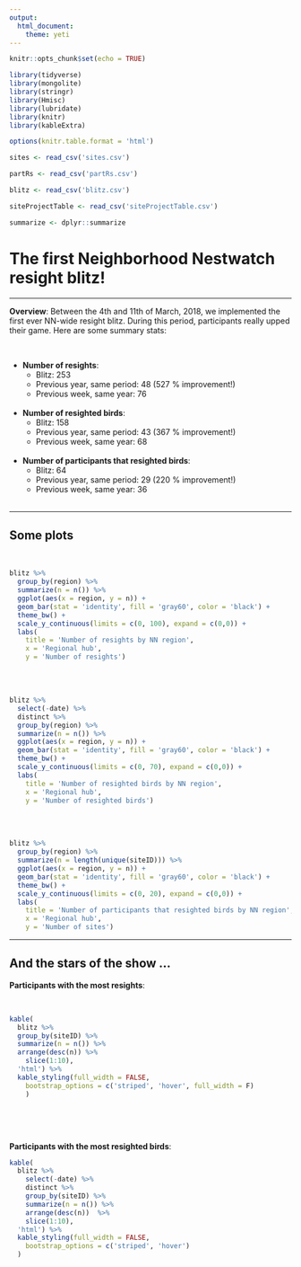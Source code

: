 ```yaml
---
output:
  html_document:
    theme: yeti
---
```


```r
knitr::opts_chunk$set(echo = TRUE)

library(tidyverse)
library(mongolite)
library(stringr)
library(Hmisc)
library(lubridate)
library(knitr)
library(kableExtra)

options(knitr.table.format = 'html')

sites <- read_csv('sites.csv')

partRs <- read_csv('partRs.csv')

blitz <- read_csv('blitz.csv')

siteProjectTable <- read_csv('siteProjectTable.csv')

summarize <- dplyr::summarize

```

<h1>The first Neighborhood Nestwatch resight blitz!</h1>
<hr>
<p><b>Overview</b>: Between the 4th and 11th of March, 2018, we implemented the first ever NN-wide resight blitz. During this period, participants really upped their game. Here are some summary stats:</p>
<br>
<ul>
<li><b>Number of resights</b>:
<ul>
<li>Blitz: 253</li>
<li>Previous year, same period: 48 (527 % improvement!)</li>
<li>Previous week, same year: 76</li>
</ul>
</li>
<br>
<li><b>Number of resighted birds</b>:
<ul>
<li>Blitz: 158</li>
<li>Previous year, same period: 43 (367 % improvement!)</li>
<li>Previous week, same year: 68</li>
</ul>
</li>
<br>
<li><b>Number of participants that resighted birds</b>:
<ul>
<li>Blitz: 64</li>
<li>Previous year, same period: 29 (220 % improvement!)</li>
<li>Previous week, same year: 36</li>
</ul>
</li>
<br>
</ul>
<hr>
<h2>Some plots</h2>
<br>
```r
blitz %>%
  group_by(region) %>%
  summarize(n = n()) %>%
  ggplot(aes(x = region, y = n)) +
  geom_bar(stat = 'identity', fill = 'gray60', color = 'black') +
  theme_bw() +
  scale_y_continuous(limits = c(0, 100), expand = c(0,0)) +
  labs(
    title = 'Number of resights by NN region',
    x = 'Regional hub',
    y = 'Number of resights')
```
<br>
<br>
```r
blitz %>%
  select(-date) %>%
  distinct %>%
  group_by(region) %>%
  summarize(n = n()) %>%
  ggplot(aes(x = region, y = n)) +
  geom_bar(stat = 'identity', fill = 'gray60', color = 'black') +
  theme_bw() +
  scale_y_continuous(limits = c(0, 70), expand = c(0,0)) +
  labs(
    title = 'Number of resighted birds by NN region',
    x = 'Regional hub',
    y = 'Number of resighted birds')
```
<br>
<br>
```r
blitz %>%
  group_by(region) %>%
  summarize(n = length(unique(siteID))) %>%
  ggplot(aes(x = region, y = n)) +
  geom_bar(stat = 'identity', fill = 'gray60', color = 'black') +
  theme_bw() +
  scale_y_continuous(limits = c(0, 20), expand = c(0,0)) +
  labs(
    title = 'Number of participants that resighted birds by NN region',
    x = 'Regional hub',
    y = 'Number of sites')
```

<hr>
<h2>And the stars of the show ...</h2>

<p><b>Participants with the most resights</b>:</p>
<br>
<div class = "row">
<div class = "column">
```r
kable(
  blitz %>%
  group_by(siteID) %>%
  summarize(n = n()) %>%
  arrange(desc(n)) %>%
    slice(1:10),
  'html') %>%
  kable_styling(full_width = FALSE,
    bootstrap_options = c('striped', 'hover', full_width = F)
    )
```
<br>
<br>
</div>
<div class = "column">
<p><b>Participants with the most resighted birds</b>:</p>
```r
kable(
  blitz %>%
    select(-date) %>%
    distinct %>%
    group_by(siteID) %>%
    summarize(n = n()) %>%
    arrange(desc(n))  %>%
    slice(1:10),
  'html') %>%
  kable_styling(full_width = FALSE,
    bootstrap_options = c('striped', 'hover')
  )
```
<br>
</div>
</div>